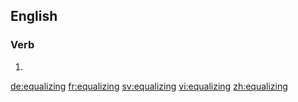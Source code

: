 ==English==

===Verb===
{{head|en}}

# {{present participle of|equalize|lang=en}}

[[de:equalizing]]
[[fr:equalizing]]
[[sv:equalizing]]
[[vi:equalizing]]
[[zh:equalizing]]